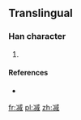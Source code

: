 ==Translingual==

===Han character===
{{Han char|rn=15|rad=冫|as=10|sn=12|four=|canj=戈一戈竹火 (IMIHF)}}

# {{defn|Han|sort=冫10}}

====References====
* {{Han ref|kx=0133.211|dkj=|dj=|hdz=10300.011|uh=34D5|ud=13525|bh=|bd=}}

[[fr:㓕]]
[[pl:㓕]]
[[zh:㓕]]